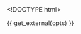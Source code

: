 <!DOCTYPE html>
<html>
  <head>
    <meta http-equiv="Content-Type" content="text/html; charset=utf-8"/>

    <title>{{ opts$params$title }}</title>

    {{ get_external(opts) }}

  </head>

  <body>
    <script type="text/javascript">
    ```r
    # data should have x, y and name
    decimal_format = d3.format(".2f")

    data = {{ get_data_as_json(opts) }}

    plot = append_plot(
        width: {{ opts$params$width }}
        height: {{ opts$params$height }}
        margin: {{ get_padding_param(opts) }}
    )

    # this can be refactored
    plot.scales.x.domain({{ get_xlim_param(opts)}})
    plot.scales.x = add_scale_padding(plot.scales.x)

    plot.scales.y.domain({{ get_ylim_param(opts)}})
    plot.scales.y = add_scale_padding(plot.scales.y)

    radius = {{ opts$params$radius }}

    color_scale = {{ get_d3_color_scale(opts) }}

    plot.append("defs").append("clipPath")
        .attr("id", "clip")
      .append("rect")
        .attr("width", plot.width)
        .attr("height", plot.height);

    clip = plot.append("g").attr("clip-path", "url(#clip)")

    # we need this to allow zooming anywhere on the svg, not only on top of a circle

    transform = (d) ->
        "translate(#{plot.scales.x(d.x)},#{plot.scales.y(d.y)})"

    clip.append("rect")
      .attr(
            "class": "overlay"
            "width":  plot.width
            "height": plot.height
            "fill": "none"
            "pointer-events": "all"
      ).style("cursor","move")
      .call(d3.behavior.zoom()
          .x(plot.scales.x)
          .y(plot.scales.y)
          .scaleExtent([1, Infinity])
          .on("zoom", () -> redraw() )
      )

    circles = clip.selectAll("circle")
        .data(data)
      .enter().append("svg:circle")
        .attr(
            "r": radius
            "title": (d) -> "<strong>#{d[".name"]}</strong><br>x: #{decimal_format(d.x)}<br>y: #{decimal_format(d.y)}"
            "class": "circle_tooltip"
            "transform": transform
            "fill": (d) -> color_scale(d[".color_group"])
        )

    names = clip.selectAll("text")
        .data(data, (d) -> d[".name"])
      .enter().append("text")
        .text((d) -> d[".name"])
        .attr(
            "dy": ".32em"
            "dx": "8"
            "text-anchor": "left"
            "display": "none"
            "transform":  transform
        )

    plot = draw_axes(plot)

    redraw = () ->
        plot.select(".x.axis").call(plot.axes.x);
        plot.select(".y.axis").call(plot.axes.y);
        circles.attr("transform", transform)
        names.attr("transform", transform)

    $(".circle_tooltip").tooltip
        html: true
        container: "body"
        placement: "top"

    plot.append("text")
        .text("{{ opts$params$title }}")
        .attr(
            "class": "title"
            "text-anchor": "middle"
            "x": plot.width / 2
            "y": -plot.margin.top / 2
        ).style(
            "font-family": "Rockwell"
            "font-size": 30
        )

    # plot.append("text")
    #   .attr("class", "subtitle")
    #   .attr("text-anchor","middle")
    #   .attr("x", plot.width/2)
    #   .attr("y", -plot.margin.top/2 + 15)
    #   .text("Scroll and drag to zoom/pan, hover for details.");

    plot.append("text")
        .text("{{ opts$params$xlab }}")
        .attr(
            "class": "x label"
            "text-anchor": "middle"
            "x": plot.width - plot.width/2
            "y": plot.height + plot.margin.bottom/2
            "dy": "2em"
        )

    plot.append("text")
        .text("{{ opts$params$ylab }}")
        .attr(
            "class": "y label"
            "text-anchor": "middle"
            "x": 0 - (plot.height/2)
            "y": -plot.margin.left + 5
            "dy": "1em"
            "transform": "rotate(-90)"
        )

    names_button = plot.append("g")
        .attr("transform","translate(#{plot.width},#{0})")
        .style("cursor", "pointer")
        .style("font-size","16px")
        .style("font-family","Rockwell")
        .on("click", () -> toggle_names() )

    d3.select(window).on("keydown", () ->
        # switch (d3.event.keyCode) {
          # case : year = Math.max(year0, year - 10); break;
          # case 39: year = Math.min(year1, year + 10); break;
        # }
        # console.log(d3.event.keyCode)
        if (d3.event.keyCode in [78, 32]) # 'n' or 'space bar'
            change()
    )

    names_button.append("circle")
        .attr("r", 7)
        .attr("stroke","black")
        .attr("stroke-width",2)

    names_button.append("text")
        .attr('text-anchor', 'start')
        .attr('dy', '.32em')
        .attr('dx', '12')


    toggle_names = ()->
        if names_button.classed("show_names")
            names_button.attr("class","")
            toggle_names_button()
        else
            names_button.attr("class","show_names")
            toggle_names_button()

    toggle_names_button = ()->
        if names_button.classed("show_names")
            names.attr("display", "inline")
            names_button.select("circle").attr("fill","black")
            # names_button.select("text").text(" Hide names")
        else
            names.attr("display", "none")
            names_button.select("circle").attr("fill","white")
            names_button.select("text").text("Show names")

    toggle_names_button()

    ```
    </script>
  </body>
</html>